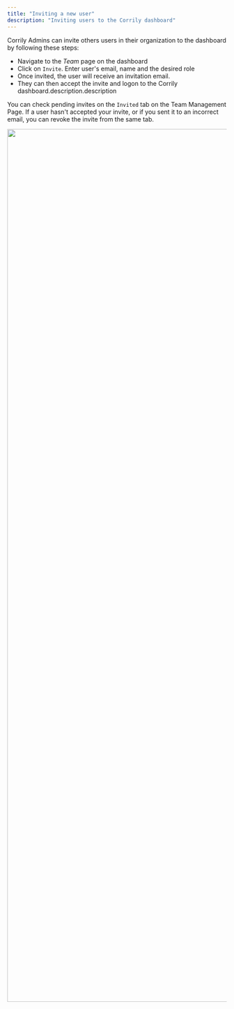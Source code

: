 ```yaml
---
title: "Inviting a new user"
description: "Inviting users to the Corrily dashboard"
---
```


Corrily Admins can invite others users in their organization to the dashboard by following these steps:

* Navigate to the *Team* page on the dashboard
* Click on `Invite`. Enter user's email, name and the desired role
* Once invited, the user will receive an invitation email.
* They can then accept the invite and logon to the Corrily dashboard.description.description

You can check pending invites on the `Invited` tab on the Team Management Page. If a user hasn't accepted your invite, or
if you sent it to an incorrect email, you can revoke the invite from the same tab.

<img src="../img/Invite_users.png" width ="2000" />